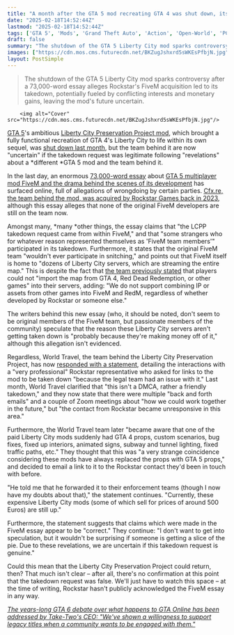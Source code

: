 ```yaml
---
title: "A month after the GTA 5 mod recreating GTA 4 was shut down, its modders are now 'uncertain if this takedown request is genuine'"
date: "2025-02-18T14:52:44Z"
lastmod: "2025-02-18T14:52:44Z"
tags: ['GTA 5', 'Mods', 'Grand Theft Auto', 'Action', 'Open-World', 'PC', 'Multiplayer', 'FiveM', 'Liberty City Preservation Project']
draft: false
summary: "The shutdown of the GTA 5 Liberty City mod sparks controversy after a 73,000-word essay alleges Rockstar's FiveM acquisition led to its takedown, potentially fueled by conflicting interests and monetary gains, leaving the mod's future uncertain."
images: ["https://cdn.mos.cms.futurecdn.net/BKZugJshxrd5sWKEsPfbjN.jpg"]
layout: PostSimple
---
```

> The shutdown of the GTA 5 Liberty City mod sparks controversy after a 73,000-word essay alleges Rockstar's FiveM acquisition led to its takedown, potentially fueled by conflicting interests and monetary gains, leaving the mod's future uncertain.


        <img alt="Cover" src="https://cdn.mos.cms.futurecdn.net/BKZugJshxrd5sWKEsPfbjN.jpg"/>
        
[<u>GTA 5</u>](https://www.gamesradar.com/gta-5-guide/)'s ambitious [<u>Liberty City Preservation Project mod</u>](https://www.gamesradar.com/games/grand-theft-auto/enormous-gta-5-mod-adds-gta-4s-liberty-city-as-a-fully-functional-map-with-a-working-subway-traffic-and-even-the-notorious-swing-set-glitch/), which brought a fully functional recreation of GTA 4's Liberty City to life within its own sequel, was [<u>shut down last month</u>](https://www.gamesradar.com/games/grand-theft-auto/gta-5-mod-that-added-gta-4s-liberty-city-hit-with-a-friendly-takedown-after-contact-from-rockstar-but-the-modders-insist-there-is-no-negativity-between-us-and-the-official-devs/), but the team behind it are now "uncertain" if the takedown request was legitimate following "revelations" about a *different *GTA 5 mod and the team behind it.

In the last day, an enormous [<u>73,000-word essay</u>](https://fivem.team/) about [<u>GTA 5 multiplayer mod FiveM and the drama behind the scenes of its development</u>](https://www.gamesradar.com/games/grand-theft-auto/73-000-words-of-drama-about-gta-5-rp-mod-teams-acquisition-by-rockstar-appear-online-with-claims-that-no-original-devs-are-left-and-the-project-is-dying/) has surfaced online, full of allegations of wrongdoing by certain parties. [<u>Cfx.re, the team behind the mod, was acquired by Rockstar Games back in 2023</u>](https://www.gamesradar.com/rockstar-joins-forces-with-one-of-the-biggest-names-in-gta-rp/), although this essay alleges that none of the original FiveM developers are still on the team now.

Amongst many, *many *other things, the essay claims that "the LCPP takedown request came from within FiveM," and that "some strangers who for whatever reason represented themselves as 'FiveM team members'" participated in its takedown. Furthermore, it states that the original FiveM team "wouldn't ever participate in snitching," and points out that FiveM itself is home to "dozens of Liberty City servers, which are streaming the entire map." This is despite the fact that [<u>the team previously stated</u>](https://forum.cfx.re/t/community-pulse-october-2023-edition/5176467) that players could not "import the map from GTA 4, Red Dead Redemption, or other games" into their servers, adding: "We do not support combining IP or assets from other games into FiveM and RedM, regardless of whether developed by Rockstar or someone else."

The writers behind this new essay (who, it should be noted, don't seem to be original members of the FiveM team, but passionate members of the community) speculate that the reason these Liberty City servers aren't getting taken down is "probably because they're making money off of it," although this allegation isn't evidenced.



Regardless, World Travel, the team behind the Liberty City Preservation Project, has now [responded with a statement](https://discord.com/channels/1297057471034167369/1307849069573574748/1341234176384303185), detailing the interactions with a "very professional" Rockstar representative who asked for links to the mod to be taken down "because the legal team had an issue with it." Last month, World Travel clarified that "this isn't a DMCA, rather a friendly takedown," and they now state that there were multiple "back and forth emails" and a couple of Zoom meetings about "how we could work together in the future," but "the contact from Rockstar became unresponsive in this area."

Furthermore, the World Travel team later "became aware that one of the paid Liberty City mods suddenly had GTA 4 props, custom scenarios, bug fixes, fixed up interiors, animated signs, subway and tunnel lighting, fixed traffic paths, etc." They thought that this was "a very strange coincidence considering these mods have always replaced the props with GTA 5 props," and decided to email a link to it to the Rockstar contact they'd been in touch with before.

"He told me that he forwarded it to their enforcement teams (though I now have my doubts about that)," the statement continues. "Currently, these expensive Liberty City mods (some of which sell for prices of around 500 Euros) are still up."

Furthermore, the statement suggests that claims which were made in the FiveM essay appear to be "correct." They continue: "I don't want to get into speculation, but it wouldn't be surprising if someone is getting a slice of the pie. Due to these revelations, we are uncertain if this takedown request is genuine."

Could this mean that the Liberty City Preservation Project could return, then? That much isn't clear – after all, there's no confirmation at this point that the takedown request was false. We'll just have to watch this space – at the time of writing, Rockstar hasn't publicly acknowledged the FiveM essay in any way.

[<em>The years-long GTA 6 debate over what happens to GTA Online has been addressed by Take-Two's CEO: "We've shown a willingness to support legacy titles when a community wants to be engaged with them."</em>](https://www.gamesradar.com/games/grand-theft-auto/the-years-long-gta-6-debate-over-what-happens-to-gta-online-has-been-addressed-by-take-twos-ceo-weve-shown-a-willingness-to-support-legacy-titles-when-a-community-wants-to-be-engaged-with-them/)
        